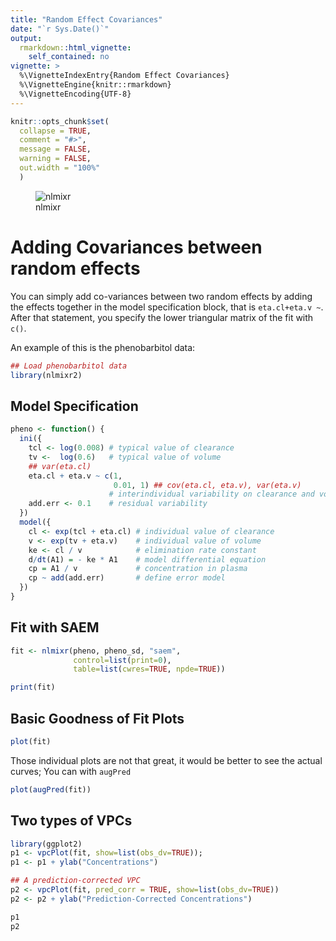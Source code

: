 ```yaml
---
title: "Random Effect Covariances"
date: "`r Sys.Date()`"
output:
  rmarkdown::html_vignette:
    self_contained: no
vignette: >
  %\VignetteIndexEntry{Random Effect Covariances}
  %\VignetteEngine{knitr::rmarkdown}
  %\VignetteEncoding{UTF-8}
---
```


```r
knitr::opts_chunk$set(
  collapse = TRUE,
  comment = "#>",
  message = FALSE,
  warning = FALSE,
  out.width = "100%"
  )
```

![nlmixr](logo.png)

# Adding Covariances between random effects

You can simply add co-variances between two random effects by adding
the effects together in the model specification block, that is
`eta.cl+eta.v ~`.  After that statement, you specify the lower
triangular matrix of the fit with `c()`.

An example of this is the phenobarbitol data:

```r
## Load phenobarbitol data
library(nlmixr2)
```

## Model Specification
```r
pheno <- function() {
  ini({
    tcl <- log(0.008) # typical value of clearance
    tv <-  log(0.6)   # typical value of volume
    ## var(eta.cl)
    eta.cl + eta.v ~ c(1, 
                       0.01, 1) ## cov(eta.cl, eta.v), var(eta.v)
                      # interindividual variability on clearance and volume
    add.err <- 0.1    # residual variability
  })
  model({
    cl <- exp(tcl + eta.cl) # individual value of clearance
    v <- exp(tv + eta.v)    # individual value of volume
    ke <- cl / v            # elimination rate constant
    d/dt(A1) = - ke * A1    # model differential equation
    cp = A1 / v             # concentration in plasma
    cp ~ add(add.err)       # define error model
  })
}

```
## Fit with SAEM
```r
fit <- nlmixr(pheno, pheno_sd, "saem",
              control=list(print=0), 
              table=list(cwres=TRUE, npde=TRUE))

print(fit)
```
## Basic Goodness of Fit Plots

```r
plot(fit)
```

Those individual plots are not that great, it would be better to see
the actual curves; You can with `augPred`

```r
plot(augPred(fit))
```

## Two types of VPCs

```r
library(ggplot2)
p1 <- vpcPlot(fit, show=list(obs_dv=TRUE));
p1 <- p1 + ylab("Concentrations")

## A prediction-corrected VPC
p2 <- vpcPlot(fit, pred_corr = TRUE, show=list(obs_dv=TRUE))
p2 <- p2 + ylab("Prediction-Corrected Concentrations")

p1
p2
```
